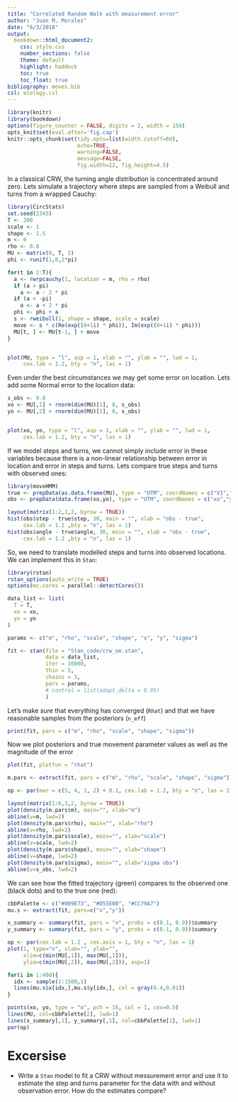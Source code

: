 ```yaml
---
title: "Correlated Random Walk with measurement error"
author: "Juan M. Morales"
date: "6/3/2018"
output:
  bookdown::html_document2:
    css: style.css
    number_sections: false
    theme: default
    highlight: haddock
    toc: true
    toc_float: true
bibliography: moves.bib
csl: ecology.csl
---
```


```r
library(knitr)
library(bookdown)
options(figure_counter = FALSE, digits = 2, width = 150)
opts_knit$set(eval.after='fig.cap')
knitr::opts_chunk$set(tidy.opts=list(width.cutoff=60), 
                      echo=TRUE, 
                      warning=FALSE, 
                      message=FALSE, 
                      fig.width=12, fig.height=4.5)
```


In a classical CRW, the turning angle distribution is concentrated around zero. Lets simulate a trajectory where steps are sampled from a Weibull and turns from a wrapped Cauchy:

```r
library(CircStats)
set.seed(2345)
T <- 200
scale <- 1
shape <- 1.5
m <- 0
rho <- 0.8
MU <- matrix(0, T, 2)
phi <- runif(1,0,2*pi)

for(t in 2:T){
  a <- rwrpcauchy(1, location = m, rho = rho)
  if (a > pi) 
    a <- a - 2 * pi
  if (a < -pi) 
    a <- a + 2 * pi
  phi <- phi + a
  s <- rweibull(1, shape = shape, scale = scale) 
  move <- s * c(Re(exp((0+1i) * phi)), Im(exp((0+1i) * phi)))
  MU[t, ] <- MU[t-1, ] + move
}


plot(MU, type = "l", asp = 1, xlab = "", ylab = "", lwd = 1,
     cex.lab = 1.2, bty = "n", las = 1)
```

Even under the best circumstances we may get some error on location. Lets add some Normal error to the location data:

```r
s_obs <- 0.8
xo <- MU[,1] + rnorm(dim(MU)[1], 0, s_obs)
yo <- MU[,2] + rnorm(dim(MU)[1], 0, s_obs)


plot(xo, yo, type = "l", asp = 1, xlab = "", ylab = "", lwd = 1,
     cex.lab = 1.2, bty = "n", las = 1)

```

If we model steps and turns, we cannot simply include error in these variables because there is a non-linear relationship between error in location and error in steps and turns. Lets compare true steps and turns with observed ones:

```r
library(moveHMM)
true <- prepData(as.data.frame(MU), type = "UTM", coordNames = c("V1","V2"))
obs <- prepData(data.frame(xo,yo), type = "UTM", coordNames = c("xo","yo"))

layout(matrix(1:2,1,2, byrow = TRUE))
hist(obs$step - true$step, 30, main = "", xlab = "obs - true",
     cex.lab = 1.2 ,bty = "n", las = 1)
hist(obs$angle - true$angle, 30, main = "", xlab = "obs - true",
     cex.lab = 1.2 ,bty = "n", las = 1)

```

So, we need to translate modelled steps and turns into observed locations. We can implement this in `Stan`:


```r
library(rstan)
rstan_options(auto_write = TRUE)
options(mc.cores = parallel::detectCores())

data_list <- list(
  T = T, 
  xo = xo, 
  yo = yo 
)

params <- c("m", "rho", "scale", "shape", "x", "y", "sigma")

fit <- stan(file = "Stan_code/crw_oe.stan", 
            data = data_list, 
            iter = 10000, 
            thin = 5,
            chains = 3, 
            pars = params, 
            # control = list(adapt_delta = 0.95)
            )
```

Let's make sure that everything has converged (`Rhat`) and that we have reasonable samples from the posteriors (`n_eff`)

```r
print(fit, pars = c("m", "rho", "scale", "shape", "sigma"))
```

Now we plot posteriors and true movement parameter values as well as the magnitude of the error
```r
plot(fit, plotfun = "rhat")

m.pars <- extract(fit, pars = c("m", "rho", "scale", "shape", "sigma"))

op <- par(mar = c(5, 4, 1, 2) + 0.1, cex.lab = 1.2, bty = "n", las = 1)

layout(matrix(1:6,3,2, byrow = TRUE))
plot(density(m.pars$m), main="", xlab="m")
abline(v=m, lwd=2)
plot(density(m.pars$rho), main="", xlab="rho")
abline(v=rho, lwd=2)
plot(density(m.pars$scale), main="", xlab="scale")
abline(v=scale, lwd=2)
plot(density(m.pars$shape), main="", xlab="shape")
abline(v=shape, lwd=2)
plot(density(m.pars$sigma), main="", xlab="sigma obs")
abline(v=s_obs, lwd=2)

```

We can see how the fitted trajectory (green) compares to the observed one (black dots) and to the true one (red):

```r
cbbPalette <- c("#009E73", "#D55E00", "#CC79A7")
mu.s <- extract(fit, pars=c("x","y"))

x_summary <- summary(fit, pars = "x", probs = c(0.1, 0.9))$summary
y_summary <- summary(fit, pars = "y", probs = c(0.1, 0.9))$summary

op <- par(cex.lab = 1.2 , cex.axis = 1, bty = "n", las = 1)
plot(1, type="n", xlab="", ylab="", 
     xlim=c(min(MU[,1]), max(MU[,1])), 
     ylim=c(min(MU[,2]), max(MU[,2])), asp=1)

for(i in 1:400){
  idx <- sample(1:1500,1)
  lines(mu.s$x[idx,],mu.s$y[idx,], col = gray(0.4,0.01))
}

points(xo, yo, type = "o", pch = 16, col = 1, cex=0.5)
lines(MU, col=cbbPalette[2], lwd=1)
lines(x_summary[,1], y_summary[,1], col=cbbPalette[1], lwd=1)
par(op)
```

# Excersise 

- Write a `Stan` model to fit a CRW without messurement error and use it to estimate the step and turns parameter for the data with and without observation error. How do the estimates compare?

